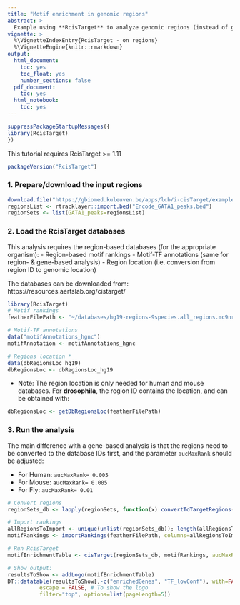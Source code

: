 ```yaml
---
title: "Motif enrichment in genomic regions"
abstract: >
  Example using **RcisTarget** to analyze genomic regions (instead of genes).
vignette: >
  %\VignetteIndexEntry{RcisTarget - on regions}
  %\VignetteEngine{knitr::rmarkdown}
output: 
  html_document:
    toc: yes
    toc_float: yes
    number_sections: false
  pdf_document:
    toc: yes
  html_notebook:
    toc: yes
---
```

```r
suppressPackageStartupMessages({
library(RcisTarget)
})
```

This tutorial requires RcisTarget >= 1.11
```r
packageVersion("RcisTarget")
```

### 1. Prepare/download the input regions

```r
download.file("https://gbiomed.kuleuven.be/apps/lcb/i-cisTarget/examples/input_files/human/peaks/Encode_GATA1_peaks.bed", "Encode_GATA1_peaks.bed")
regionsList <- rtracklayer::import.bed("Encode_GATA1_peaks.bed")
regionSets <- list(GATA1_peaks=regionsList)
```

### 2. Load the RcisTarget databases

This analysis requires the region-based databases (for the appropriate organism):
- Region-based motif rankings
- Motif-TF annotations (same for region- & gene-based analysis)
- Region location (i.e. conversion from region ID to genomic location)

The databases can be downloaded from: https://resources.aertslab.org/cistarget/ 

```r
library(RcisTarget)
# Motif rankings
featherFilePath <- "~/databases/hg19-regions-9species.all_regions.mc9nr.feather"

# Motif-TF annotations
data("motifAnnotations_hgnc")
motifAnnotation <- motifAnnotations_hgnc

# Regions location *
data(dbRegionsLoc_hg19)
dbRegionsLoc <- dbRegionsLoc_hg19
```

* Note: The region location is only needed for human and mouse databases.
For **drosophila**, the region ID contains the location, and can be obtained with:
```r
dbRegionsLoc <- getDbRegionsLoc(featherFilePath)
``` 

### 3. Run the analysis

The main difference with a gene-based analysis is that the regions need to be converted to the database IDs first, and the parameter `aucMaxRank` should be adjusted:

* For Human: `aucMaxRank= 0.005`
* For Mouse: `aucMaxRank= 0.005` 
* For Fly: `aucMaxRank= 0.01`

```r
# Convert regions
regionSets_db <- lapply(regionSets, function(x) convertToTargetRegions(queryRegions=x, targetRegions=dbRegionsLoc))

# Import rankings
allRegionsToImport <- unique(unlist(regionSets_db)); length(allRegionsToImport)
motifRankings <- importRankings(featherFilePath, columns=allRegionsToImport)

# Run RcisTarget
motifEnrichmentTable <- cisTarget(regionSets_db, motifRankings, aucMaxRank=0.005*getNumColsInDB(motifRankings))

# Show output:
resultsToShow <- addLogo(motifEnrichmentTable)
DT::datatable(resultsToShow[,-c("enrichedGenes", "TF_lowConf"), with=FALSE], 
          escape = FALSE, # To show the logo
          filter="top", options=list(pageLength=5))
```

